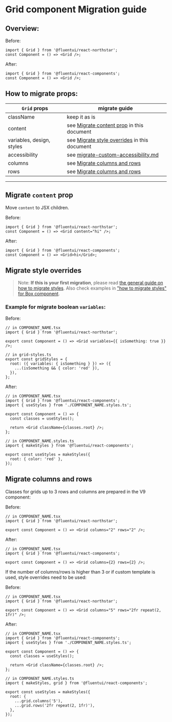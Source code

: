 
<Meta title="Concepts/Migration/from v0/Components/Grid Migration" />

# Grid component Migration guide

## Overview:

Before:

```tsx
import { Grid } from '@fluentui/react-northstar';
const Component = () => <Grid />;
```

After:

```tsx
import { Grid } from '@fluentui/react-components';
const Component = () => <Grid />;
```

## How to migrate props:

| `Grid` props              | migrate guide                                                                                            |
| ------------------------- | -------------------------------------------------------------------------------------------------------- |
| className                 | keep it as is                                                                                            |
| content                   | see [Migrate content prop](#./Migrate-`content`-prop) in this document                                   |
| variables, design, styles | see [Migrate style overrides](#./Migrate-style-overrides) in this document                               |
| accessibility             | see [migrate-custom-accessibility.md](?path=/docs/concepts-migration-from-v0-custom-accessibility--page) |
| columns                   | see [Migrate columns and rows](#./Migrate-columns-and-rows)                                              |
| rows                      | see [Migrate columns and rows](#./Migrate-columns-and-rows)                                              |

---

## Migrate `content` prop

Move `content` to JSX children.

Before:

```tsx
import { Grid } from '@fluentui/react-northstar';
const Component = () => <Grid content="hi" />;
```

After:

```tsx
import { Grid } from '@fluentui/react-components';
const Component = () => <Grid>hi</Grid>;
```

## Migrate style overrides

> Note: **If this is your first migration**, please read [the general guide on how to migrate styles](?path=/docs/concepts-migration-from-v0-custom-style-overrides--page). Also check examples in ["how to migrate styles" for Box component](./migrate-Box.md#Migrate-style-overrides).

### Example for migrate boolean `variables`:

Before:

```tsx
// in COMPONENT_NAME.tsx
import { Grid } from '@fluentui/react-northstar';

export const Component = () => <Grid variables={{ isSomething: true }} />;

// in grid-styles.ts
export const gridStyles = {
  root: ({ variables: { isSomething } }) => ({
    ...(isSomething && { color: 'red' }),
  }),
};
```

After:

```tsx
// in COMPONENT_NAME.tsx
import { Grid } from '@fluentui/react-components';
import { useStyles } from './COMPONENT_NAME.styles.ts';

export const Component = () => {
  const classes = useStyles();

  return <Grid className={classes.root} />;
};
```

```tsx
// in COMPONENT_NAME.styles.ts
import { makeStyles } from '@fluentui/react-components';

export const useStyles = makeStyles({
  root: { color: 'red' },
});
```

## Migrate columns and rows

Classes for grids up to 3 rows and columns are prepared in the V9 component:

Before:

```tsx
// in COMPONENT_NAME.tsx
import { Grid } from '@fluentui/react-northstar';

export const Component = () => <Grid columns="2" rows="2" />;
```

After:

```tsx
// in COMPONENT_NAME.tsx
import { Grid } from '@fluentui/react-components';

export const Component = () => <Grid columns={2} rows={2} />;
```

If the number of columns/rows is higher than 3 or if custom template is used, style overrides need to be used:

Before:

```tsx
// in COMPONENT_NAME.tsx
import { Grid } from '@fluentui/react-northstar';

export const Component = () => <Grid columns="5" rows="2fr repeat(2, 1fr)" />;
```

After:

```tsx
// in COMPONENT_NAME.tsx
import { Grid } from '@fluentui/react-components';
import { useStyles } from './COMPONENT_NAME.styles.ts';

export const Component = () => {
  const classes = useStyles();

  return <Grid className={classes.root} />;
};
```

```tsx
// in COMPONENT_NAME.styles.ts
import { makeStyles, grid } from '@fluentui/react-components';

export const useStyles = makeStyles({
  root: {
    ...grid.columns('5'),
    ...grid.rows('2fr repeat(2, 1fr)'),
  },
});
```
